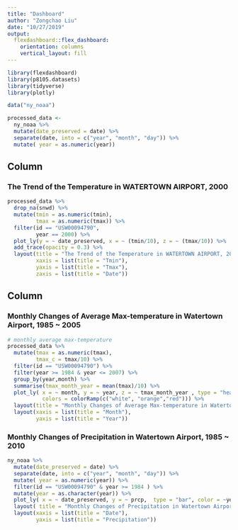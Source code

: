 ```yaml
---
title: "Dashboard"
author: "Zongchao Liu"
date: "10/27/2019"
output: 
  flexdashboard::flex_dashboard:
    orientation: columns
    vertical_layout: fill
---
```


```r
library(flexdashboard)
library(p8105.datasets)
library(tidyverse)
library(plotly)
```


```r
data("ny_noaa")

processed_data <-
  ny_noaa %>%
  mutate(date_preserved = date) %>%
  separate(date, into = c("year", "month", "day")) %>%
  mutate( year = as.numeric(year))
```


Column {data-width=650}
-----------------------------------------------------------------------

### The Trend of the Temperature in WATERTOWN AIRPORT, 2000

```r
processed_data %>%
  drop_na(snwd) %>%
  mutate(tmin = as.numeric(tmin),
         tmax = as.numeric(tmax)) %>%
  filter(id == "USW00094790",
         year == 2000) %>%
  plot_ly(y = ~ date_preserved, x = ~ (tmin/10), z = ~ (tmax/10)) %>%
  add_trace(opacity = 0.3) %>% 
  layout(title = "The Trend of the Temperature in WATERTOWN AIRPORT, 2000",
         xaxis = list(title = "Tmin"),
         yaxis = list(title = "Tmax"),
         zaxis = list(title = "Date"))
```


Column {data-width=350}
-----------------------------------------------------------------------

### Monthly Changes of Average Max-temperature in Watertown Airport, 1985 ~ 2005

```r
# monthly average max-temperature
processed_data %>%
  mutate(tmax = as.numeric(tmax),
         tmax_c = tmax/10) %>%
  filter(id == "USW00094790") %>%
  filter(year >= 1984 & year <= 2007) %>%
  group_by(year,month) %>%
  summarise(tmax_month_year = mean(tmax)/10) %>%
  plot_ly( x = ~ month, y = ~ year, z = ~ tmax_month_year , type = "heatmapgl",
           colors = colorRamp(c("white", "orange","red"))) %>%
  layout(title = "Monthly Changes of Average Max-temperature in Watertown Airport, 1985 ~ 2005", font = list(size = 8)) %>% 
  layout(xaxis = list(title = "Month"),
         yaxis = list(title = "Year"))

```


### Monthly Changes of Precipitation in Watertown Airport, 1985 ~ 2010

```r
ny_noaa %>%
  mutate(date_preserved = date) %>%
  separate(date, into = c("year", "month", "day")) %>%
  mutate( year = as.numeric(year)) %>%
  filter(id == "USW00094790" & year >= 1984 ) %>%
  mutate(year = as.character(year)) %>%
  plot_ly( x = ~ date_preserved, y = ~ prcp,  type = "bar", color = ~year) %>%
  layout( title = "Monthly Changes of Precipitation in Watertown Airport, 1985 ~ 2010", font = list(size =8)) %>%
  layout(xaxis = list(title = "Date"),
         yaxis = list(title = "Precipitation"))
  
```